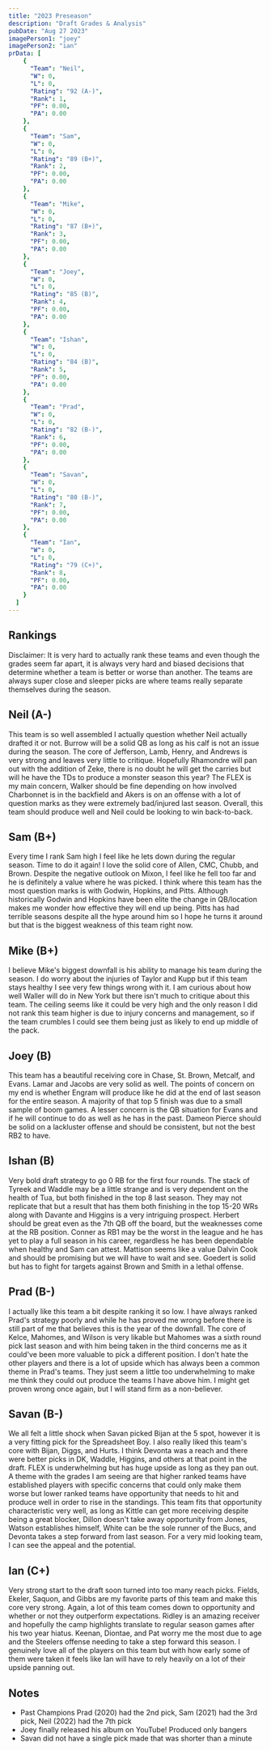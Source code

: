 ```yaml
---
title: "2023 Preseason"
description: "Draft Grades & Analysis"
pubDate: "Aug 27 2023"
imagePerson1: "joey"
imagePerson2: "ian"
prData: [
	{
	  "Team": "Neil",
	  "W": 0,
	  "L": 0,
	  "Rating": "92 (A-)",
	  "Rank": 1,
	  "PF": 0.00,
	  "PA": 0.00
	},
	{
	  "Team": "Sam",
	  "W": 0,
	  "L": 0,
	  "Rating": "89 (B+)",
	  "Rank": 2,
	  "PF": 0.00,
	  "PA": 0.00
	},
	{
	  "Team": "Mike",
	  "W": 0,
	  "L": 0,
	  "Rating": "87 (B+)",
	  "Rank": 3,
	  "PF": 0.00,
	  "PA": 0.00
	},
	{
	  "Team": "Joey",
	  "W": 0,
	  "L": 0,
	  "Rating": "85 (B)",
	  "Rank": 4,
	  "PF": 0.00,
	  "PA": 0.00
	},
	{
	  "Team": "Ishan",
	  "W": 0,
	  "L": 0,
	  "Rating": "84 (B)",
	  "Rank": 5,
	  "PF": 0.00,
	  "PA": 0.00
	},
	{
	  "Team": "Prad",
	  "W": 0,
	  "L": 0,
	  "Rating": "82 (B-)",
	  "Rank": 6,
	  "PF": 0.00,
	  "PA": 0.00
	},
	{
	  "Team": "Savan",
	  "W": 0,
	  "L": 0,
	  "Rating": "80 (B-)",
	  "Rank": 7,
	  "PF": 0.00,
	  "PA": 0.00
	},
	{
	  "Team": "Ian",
	  "W": 0,
	  "L": 0,
	  "Rating": "79 (C+)",
	  "Rank": 8,
	  "PF": 0.00,
	  "PA": 0.00
	}
  ]
---
```



## Rankings

<PowerRankingTable client:load data={frontmatter.prData} />

Disclaimer: It is very hard to actually rank these teams and even though the grades seem far apart, it is always very hard and biased
decisions that determine whether a team is better or worse than another. The teams are always super close and sleeper picks are where
teams really separate themselves during the season.

## Neil (A-)

This team is so well assembled I actually question whether Neil actually drafted it or not. Burrow will be a solid QB as long as 
his calf is not an issue during the season. The core of Jefferson, Lamb, Henry, and Andrews is very strong and leaves very little
to critique. Hopefully Rhamondre will pan out with the addition of Zeke, there is no doubt he will get the carries but will he have
the TDs to produce a monster season this year? The FLEX is my main concern, Walker should be fine depending on how involved Charbonnet
is in the backfield and Akers is on an offense with a lot of question marks as they were extremely bad/injured last season. Overall, 
this team should produce well and Neil could be looking to win back-to-back.

## Sam (B+)

Every time I rank Sam high I feel like he lets down during the regular season. Time to do it again! I love the solid core of Allen, CMC, 
Chubb, and Brown. Despite the negative outlook on Mixon, I feel like he fell too far and he is definitely a value where he was picked.
I think where this team has the most question marks is with Godwin, Hopkins, and Pitts. Although historically Godwin and Hopkins have been
elite the change in QB/location makes me wonder how effective they will end up being. Pitts has had terrible seasons despite all the hype
around him so I hope he turns it around but that is the biggest weakness of this team right now.

## Mike (B+)

I believe Mike's biggest downfall is his ability to manage his team during the season. I do worry about the injuries of Taylor and Kupp
but if this team stays healthy I see very few things wrong with it. I am curious about how well Waller will do in New York but there isn't
much to critique about this team. The ceiling seems like it could be very high and the only reason I did not rank this team higher is due
to injury concerns and management, so if the team crumbles I could see them being just as likely to end up middle of the pack.

## Joey (B)

This team has a beautiful receiving core in Chase, St. Brown, Metcalf, and Evans. Lamar and Jacobs are very solid as well. The points of
concern on my end is whether Engram will produce like he did at the end of last season for the entire season. A majority of that top 5
finish was due to a small sample of boom games. A lesser concern is the QB situation for Evans and if he will continue to do as well as 
he has in the past. Dameon Pierce should be solid on a lackluster offense and should be consistent, but not the best RB2 to have.

## Ishan (B)

Very bold draft strategy to go 0 RB for the first four rounds. The stack of Tyreek and Waddle may be a little strange and is very dependent
on the health of Tua, but both finished in the top 8 last season. They may not replicate that but a result that has them both finishing in
the top 15-20 WRs along with Davante and Higgins is a very intriguing prospect. Herbert should be great even as the 7th QB off the board, 
but the weaknesses come at the RB position. Conner as RB1 may be the worst in the league and he has yet to play a full season in his career,
regardless he has been dependable when healthy and Sam can attest. Mattison seems like a value Dalvin Cook and should be promising but we 
will have to wait and see. Goedert is solid but has to fight for targets against Brown and Smith in a lethal offense.

## Prad (B-)

I actually like this team a bit despite ranking it so low. I have always ranked Prad's strategy poorly and while he has proved me wrong before
there is still part of me that believes this is the year of the downfall. The core of Kelce, Mahomes, and Wilson is very likable but Mahomes
was a sixth round pick last season and with him being taken in the third concerns me as it could've been more valuable to pick a different
position. I don't hate the other players and there is a lot of upside which has always been a common theme in Prad's teams. They just seem
a little too underwhelming to make me think they could out produce the teams I have above him. I might get proven wrong once again, but I will
stand firm as a non-believer.

## Savan (B-)

We all felt a little shock when Savan picked Bijan at the 5 spot, however it is a very fitting pick for the Spreadsheet Boy. I also really
liked this team's core with Bijan, Diggs, and Hurts. I think Devonta was a reach and there were better picks in DK, Waddle, Higgins, and others
at that point in the draft. FLEX is underwhelming but has huge upside as long as they pan out. A theme with the grades I am seeing are that
higher ranked teams have established players with specific concerns that could only make them worse but lower ranked teams have opportunity that
needs to hit and produce well in order to rise in the standings. This team fits that opportunity characteristic very well, as long as Kittle
can get more receiving despite being a great blocker, Dillon doesn't take away opportunity from Jones, Watson establishes himself, White can be
the sole runner of the Bucs, and Devonta takes a step forward from last season. For a very mid looking team, I can see the appeal and the potential.

## Ian (C+)

Very strong start to the draft soon turned into too many reach picks. Fields, Ekeler, Saquon, and Gibbs are my favorite parts of this team and
make this core very strong. Again, a lot of this team comes down to opportunity and whether or not they outperform expectations. Ridley is an 
amazing receiver and hopefully the camp highlights translate to regular season games after his two year hiatus. Keenan, Diontae, and Pat worry
me the most due to age and the Steelers offense needing to take a step forward this season. I genuinely love all of the players on this team but
with how early some of them were taken it feels like Ian will have to rely heavily on a lot of their upside panning out.

## Notes

* Past Champions Prad (2020) had the 2nd pick, Sam (2021) had the 3rd pick, Neil (2022) had the 7th pick
* Joey finally released his album on YouTube! Produced only bangers
* Savan did not have a single pick made that was shorter than a minute